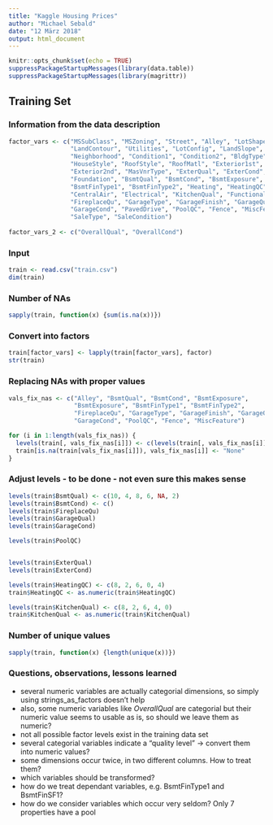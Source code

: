 ---
title: "Kaggle Housing Prices"
author: "Michael Sebald"
date: "12 März 2018"
output: html_document
---

```{r setup, include=FALSE}
knitr::opts_chunk$set(echo = TRUE)
suppressPackageStartupMessages(library(data.table))
suppressPackageStartupMessages(library(magrittr))
```

## Training Set
### Information from the data description
```{r}
factor_vars <- c("MSSubClass", "MSZoning", "Street", "Alley", "LotShape", 
                 "LandContour", "Utilities", "LotConfig", "LandSlope",
                 "Neighborhood", "Condition1", "Condition2", "BldgType",
                 "HouseStyle", "RoofStyle", "RoofMatl", "Exterior1st",
                 "Exterior2nd", "MasVnrType", "ExterQual", "ExterCond", 
                 "Foundation", "BsmtQual", "BsmtCond", "BsmtExposure", 
                 "BsmtFinType1", "BsmtFinType2", "Heating", "HeatingQC",
                 "CentralAir", "Electrical", "KitchenQual", "Functional",
                 "FireplaceQu", "GarageType", "GarageFinish", "GarageQual",
                 "GarageCond", "PavedDrive", "PoolQC", "Fence", "MiscFeature", 
                 "SaleType", "SaleCondition")
                 
factor_vars_2 <- c("OverallQual", "OverallCond")
```

### Input
```{r}
train <- read.csv("train.csv")
dim(train)
```

### Number of NAs 
```{r}
sapply(train, function(x) {sum(is.na(x))})
```

### Convert into factors
```{r}
train[factor_vars] <- lapply(train[factor_vars], factor)
str(train)
```
### Replacing NAs with proper values
```{r}
vals_fix_nas <- c("Alley", "BsmtQual", "BsmtCond", "BsmtExposure", 
                  "BsmtExposure", "BsmtFinType1", "BsmtFinType2",
                  "FireplaceQu", "GarageType", "GarageFinish", "GarageQual",
                  "GarageCond", "PoolQC", "Fence", "MiscFeature")

for (i in 1:length(vals_fix_nas)) {
  levels(train[, vals_fix_nas[i]]) <- c(levels(train[, vals_fix_nas[i]]), "None")
  train[is.na(train[vals_fix_nas[i]]), vals_fix_nas[i]] <- "None"
}
```

### Adjust levels - to be done - not even sure this makes sense
```{r}
levels(train$BsmtQual) <- c(10, 4, 8, 6, NA, 2)
levels(train$BsmtCond) <- c()
levels(train$FireplaceQu)
levels(train$GarageQual)
levels(train$GarageCond)

levels(train$PoolQC)


levels(train$ExterQual)
levels(train$ExterCond)

levels(train$HeatingQC) <- c(8, 2, 6, 0, 4)
train$HeatingQC <- as.numeric(train$HeatingQC)

levels(train$KitchenQual) <- c(8, 2, 6, 4, 0)
train$KitchenQual <- as.numeric(train$KitchenQual)
```

### Number of unique values
```{r}
sapply(train, function(x) {length(unique(x))})
```


### Questions, observations, lessons learned

* several numeric variables are actually categorial dimensions, so simply using strings_as_factors doesn't help
* also, some numeric variables like _OverallQual_ are categorial but their numeric value seems to usable as is, so should we leave them as numeric?
* not all possible factor levels exist in the training data set
* several categorial variables indicate a "quality level" -> convert them into numeric values?
* some dimensions occur twice, in two different columns. How to treat them?
* which variables should be transformed?
* how do we treat dependant variables, e.g. BsmtFinType1 and BsmtFinSF1?
* how do we consider variables which occur very seldom? Only 7 properties have a pool

